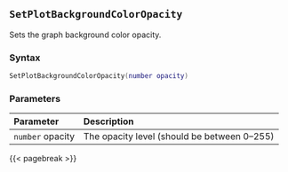 ## `SetPlotBackgroundColorOpacity`

Sets the graph background color opacity\index{Images!opacity}.

### Syntax {-}

``` .lua
SetPlotBackgroundColorOpacity(number opacity)
```
### Parameters {-}

**Parameter** | **Description**
| :-- | :-- |
|`number` opacity | The opacity level (should be between 0--255) |

{{< pagebreak >}}